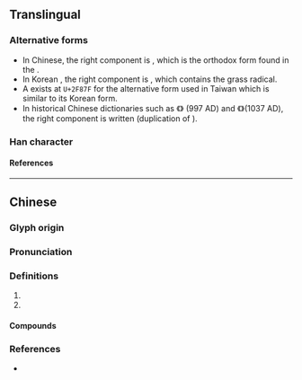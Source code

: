 {{character info}}
{{character info|0x2F87F}}
==Translingual==

===Alternative forms===
* In Chinese, the right component is <big>{{l|mul|兹}}</big>, which is the orthodox form found in the {{w|Kangxi dictionary}}.
* In Korean {{w|hanja}}, the right component is <big>{{l|mul|茲}}</big>, which contains the grass radical.
* A {{w|CJK Compatibility Ideographs|CJK compatibility ideograph}} exists at <code>U+2F87F</code> for the alternative form used in Taiwan which is similar to its Korean form.
* In historical Chinese dictionaries such as {{w|Longkan Shoujian}} 《{{lw|zh|龍龕手鑑}}》 (997 AD) and {{w|Jiyun}} 《{{lw|zh|集韻}}》(1037 AD), the right component is written <big>{{l|mul|玆}}</big> (duplication of {{l|mul|玄}}).

===Han character===
{{Han char|rn=46|rad=山|as=09|ask=10|sn=12|snk=13|four=28732|canj=UTVI|ids=⿰山兹(GHT),⿰山茲(K,<code>U+2F87F</code>)}}

====References====
{{Han ref|kx=0317.340|dkj=08354|dj=0618.040|hdz=10789.030|uh=5D6B}}
{{Han ref|uh=2F87F}}

----

==Chinese==
{{zh-forms}}

===Glyph origin===
{{Han etym}}

===Pronunciation===
{{zh-pron
|m=zī
|c=zi1
|mc=y
|oc=y
|cat=a,pn
}}

===Definitions===
{{zh-hanzi}}

# {{zh-used in|嵫釐|{{lb|zh|of a [[mountain]]}} [[arduous]]; [[lofty]]}}
# {{zh-used in|崦嵫|name of [[mountain]] in [[Gansu]] province}}

====Compounds====
{{zh-der|崦嵫|嵫景|嵫釐}}

===References===
* {{R:twedu|B00842}}
